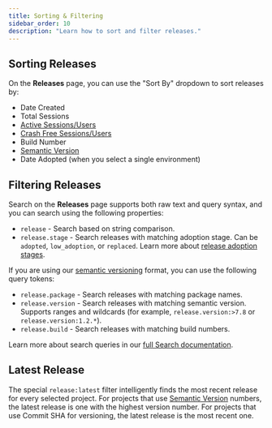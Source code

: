```yaml
---
title: Sorting & Filtering
sidebar_order: 10
description: "Learn how to sort and filter releases."
---
```


## Sorting Releases

On the **Releases** page, you can use the "Sort By" dropdown to sort releases by:

- Date Created
- Total Sessions
- [Active Sessions/Users](/product/releases/health/#active-sessionsusers)
- [Crash Free Sessions/Users](/product/releases/health/#crash-free-sessionsusers)
- Build Number
- [Semantic Version](/platform-redirect/?next=/configuration/releases/%23bind-the-version)
- Date Adopted (when you select a single environment)

## Filtering Releases

Search on the **Releases** page supports both raw text and query syntax, and you can search using the following properties:

- `release` - Search based on string comparison.
- `release.stage` - Search releases with matching adoption stage. Can be `adopted`, `low_adoption`, or `replaced`. Learn more about [release adoption stages](/product/releases/health/#adoption-stages).

If you are using our [semantic versioning](/platform-redirect/?next=/configuration/releases/%23bind-the-version) format, you can use the following query tokens:

- `release.package` - Search releases with matching package names.
- `release.version` - Search releases with matching semantic version. Supports ranges and wildcards (for example, `release.version:>7.8` or `release.version:1.2.*`).
- `release.build` - Search releases with matching build numbers.

Learn more about search queries in our [full Search documentation](/concepts/search/).

## Latest Release

The special `release:latest` filter intelligently finds the most recent release for every selected project. For projects that use [Semantic Version](/platform-redirect/?next=/configuration/releases/%23bind-the-version) numbers, the latest release is one with the highest version number. For projects that use Commit SHA for versioning, the latest release is the most recent one.
